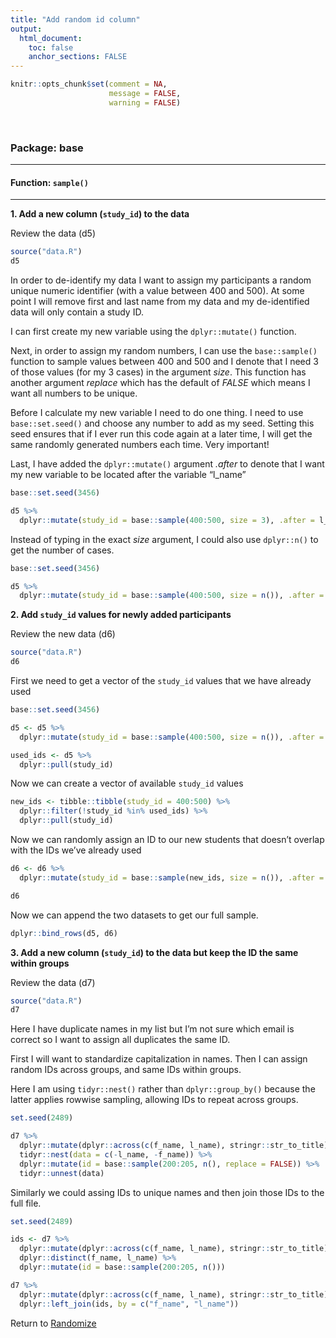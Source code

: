 ```yaml
---
title: "Add random id column"
output: 
  html_document:
    toc: false
    anchor_sections: FALSE
---
```


```r
knitr::opts_chunk$set(comment = NA,
                      message = FALSE,
                      warning = FALSE)
```

<br>


### Package: base

---

#### Function: `sample()`

---

**1\. Add a new column (`study_id`) to the data**

Review the data (d5)

```r

source("data.R")
d5

```


In order to de-identify my data I want to assign my participants a random unique numeric identifier (with a value between 400 and 500). At some point I will remove first and last name from my data and my de-identified data will only contain a study ID. 

I can first create my new variable using the `dplyr::mutate()` function.

Next, in order to assign my random numbers, I can use the `base::sample()` function to sample values between 400 and 500 and I denote that I need 3 of those values (for my 3 cases) in the argument *size*. This function has another argument *replace* which has the default of *FALSE* which means I want all numbers to be unique.

Before I calculate my new variable I need to do one thing. I need to use `base::set.seed()` and choose any number to add as my seed. Setting this seed ensures that if I ever run this code again at a later time, I will get the same randomly generated numbers each time. Very important!

Last, I have added the `dplyr::mutate()` argument *.after* to denote that I want my new variable to be located after the variable "l_name"


```r

base::set.seed(3456)

d5 %>% 
  dplyr::mutate(study_id = base::sample(400:500, size = 3), .after = l_name)


```

Instead of typing in the exact *size* argument, I could also use `dplyr::n()` to get the number of cases.

```r

base::set.seed(3456)

d5 %>% 
  dplyr::mutate(study_id = base::sample(400:500, size = n()), .after = l_name)


```

**2\. Add `study_id` values for newly added participants**

Review the new data (d6)

```r

source("data.R")
d6

```

First we need to get a vector of the `study_id` values that we have already used

```r

base::set.seed(3456)

d5 <- d5 %>% 
  dplyr::mutate(study_id = base::sample(400:500, size = n()), .after = l_name)


```

```r

used_ids <- d5 %>%
  dplyr::pull(study_id)

```


Now we can create a vector of available `study_id` values

```r

new_ids <- tibble::tibble(study_id = 400:500) %>%
  dplyr::filter(!study_id %in% used_ids) %>%
  dplyr::pull(study_id)

```

Now we can randomly assign an ID to our new students that doesn't overlap with the IDs we've already used

```r

d6 <- d6 %>%
  dplyr::mutate(study_id = base::sample(new_ids, size = n()), .after = l_name)

d6

```

Now we can append the two datasets to get our full sample.

```r

dplyr::bind_rows(d5, d6)

```

**3\. Add a new column (`study_id`) to the data but keep the ID the same within groups**

Review the data (d7)

```r

source("data.R")
d7

```

Here I have duplicate names in my list but I'm not sure which email is correct so I want to assign all duplicates the same ID.

First I will want to standardize capitalization in names. Then I can assign random IDs across groups, and same IDs within groups.

Here I am using `tidyr::nest()` rather than `dplyr::group_by()` because the latter applies rowwise sampling, allowing IDs to repeat across groups. 

```r

set.seed(2489)

d7 %>%
  dplyr::mutate(dplyr::across(c(f_name, l_name), stringr::str_to_title)) %>%
  tidyr::nest(data = c(-l_name, -f_name)) %>%
  dplyr::mutate(id = base::sample(200:205, n(), replace = FALSE)) %>%
  tidyr::unnest(data)

```

Similarly we could assing IDs to unique names and then join those IDs to the full file.

```r

set.seed(2489)

ids <- d7 %>%
  dplyr::mutate(dplyr::across(c(f_name, l_name), stringr::str_to_title)) %>%
  dplyr::distinct(f_name, l_name) %>%
  dplyr::mutate(id = base::sample(200:205, n()))

d7 %>%
  dplyr::mutate(dplyr::across(c(f_name, l_name), stringr::str_to_title)) %>%  
  dplyr::left_join(ids, by = c("f_name", "l_name"))

```

Return to [Randomize](https://github.com/Cghlewis/data-wrangling-functions/wiki/Randomize)
